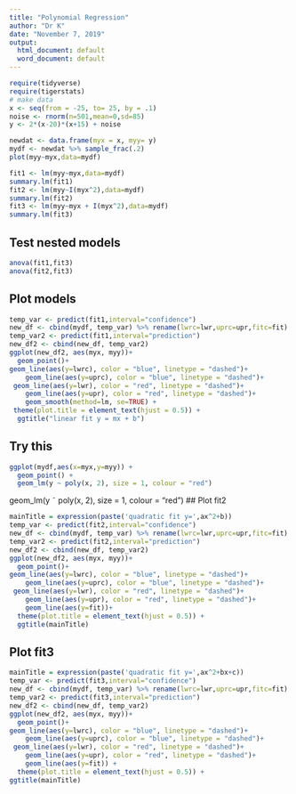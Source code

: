 ```yaml
---
title: "Polynomial Regression"
author: "Dr K"
date: "November 7, 2019"
output:
  html_document: default
  word_document: default
---
```


```r
require(tidyverse)
require(tigerstats)
# make data
x <- seq(from = -25, to= 25, by = .1)
noise <- rnorm(n=501,mean=0,sd=85)
y <- 2*(x-20)*(x+15) + noise

```
```r
newdat <- data.frame(myx = x, myy= y)
mydf <- newdat %>% sample_frac(.2)
plot(myy~myx,data=mydf)
```

```r
fit1 <- lm(myy~myx,data=mydf)
summary.lm(fit1)
fit2 <- lm(myy~I(myx^2),data=mydf)
summary.lm(fit2)
fit3 <- lm(myy~myx + I(myx^2),data=mydf)
summary.lm(fit3)
```
## Test nested models

```r
anova(fit1,fit3)
anova(fit2,fit3)
```
## Plot models

```r
temp_var <- predict(fit1,interval="confidence") 
new_df <- cbind(mydf, temp_var) %>% rename(lwrc=lwr,uprc=upr,fitc=fit)
temp_var2 <- predict(fit1,interval="prediction") 
new_df2 <- cbind(new_df, temp_var2)  
ggplot(new_df2, aes(myx, myy))+
  geom_point()+
geom_line(aes(y=lwrc), color = "blue", linetype = "dashed")+
    geom_line(aes(y=uprc), color = "blue", linetype = "dashed")+
 geom_line(aes(y=lwr), color = "red", linetype = "dashed")+
    geom_line(aes(y=upr), color = "red", linetype = "dashed")+ 
    geom_smooth(method=lm, se=TRUE) +
 theme(plot.title = element_text(hjust = 0.5)) +
  ggtitle("linear fit y = mx + b")


```
## Try this

```r
ggplot(mydf,aes(x=myx,y=myy)) +
  geom_point() +
  geom_lm(y ~ poly(x, 2), size = 1, colour = "red")
```

geom_lm(y ˜ poly(x, 2), size = 1, colour = "red")
## Plot fit2

```r
mainTitle = expression(paste('quadratic fit y=',ax^2+b))
temp_var <- predict(fit2,interval="confidence") 
new_df <- cbind(mydf, temp_var) %>% rename(lwrc=lwr,uprc=upr,fitc=fit)
temp_var2 <- predict(fit2,interval="prediction") 
new_df2 <- cbind(new_df, temp_var2)  
ggplot(new_df2, aes(myx, myy))+
  geom_point()+
geom_line(aes(y=lwrc), color = "blue", linetype = "dashed")+
    geom_line(aes(y=uprc), color = "blue", linetype = "dashed")+
 geom_line(aes(y=lwr), color = "red", linetype = "dashed")+
    geom_line(aes(y=upr), color = "red", linetype = "dashed")+ 
    geom_line(aes(y=fit))+
  theme(plot.title = element_text(hjust = 0.5)) +
  ggtitle(mainTitle)


```

## Plot fit3

```r
mainTitle = expression(paste('quadratic fit y=',ax^2+bx+c))
temp_var <- predict(fit3,interval="confidence") 
new_df <- cbind(mydf, temp_var) %>% rename(lwrc=lwr,uprc=upr,fitc=fit)
temp_var2 <- predict(fit3,interval="prediction") 
new_df2 <- cbind(new_df, temp_var2)  
ggplot(new_df2, aes(myx, myy))+
  geom_point()+
geom_line(aes(y=lwrc), color = "blue", linetype = "dashed")+
    geom_line(aes(y=uprc), color = "blue", linetype = "dashed")+
 geom_line(aes(y=lwr), color = "red", linetype = "dashed")+
    geom_line(aes(y=upr), color = "red", linetype = "dashed")+ 
    geom_line(aes(y=fit)) +
  theme(plot.title = element_text(hjust = 0.5)) +
ggtitle(mainTitle)

```